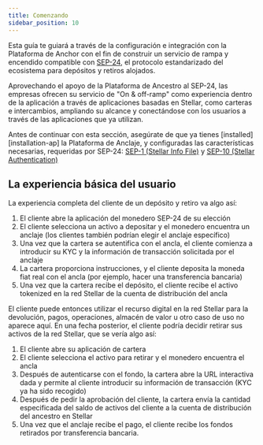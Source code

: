 ```yaml
---
title: Comenzando
sidebar_position: 10
---
```


Esta guía te guiará a través de la configuración e integración con la Plataforma de Anchor con el fin de construir un servicio de rampa y encendido compatible con [SEP-24][sep-24], el protocolo estandarizado del ecosistema para depósitos y retiros alojados.

Aprovechando el apoyo de la Plataforma de Ancestro al SEP-24, las empresas ofrecen su servicio de "On & off-ramp" como experiencia dentro de la aplicación a través de aplicaciones basadas en Stellar, como carteras e intercambios, ampliando su alcance y conectándose con los usuarios a través de las aplicaciones que ya utilizan.

Antes de continuar con esta sección, asegúrate de que ya tienes [installed][installation-ap] la Plataforma de Anclaje, y configuradas las características necesarias, requeridas por SEP-24: [SEP-1 (Stellar Info File)][sep1-ap] y [SEP-10 (Stellar Authentication)][sep10-ap]

## La experiencia básica del usuario

La experiencia completa del cliente de un depósito y retiro va algo así:

1. El cliente abre la aplicación del monedero SEP-24 de su elección
2. El cliente selecciona un activo a depositar y el monedero encuentra un anclaje (los clientes también podrían elegir el anclaje específico)
3. Una vez que la cartera se autentifica con el ancla, el cliente comienza a introducir su KYC y la información de transacción solicitada por el anclaje
4. La cartera proporciona instrucciones, y el cliente deposita la moneda fiat real con el ancla (por ejemplo, hacer una transferencia bancaria)
5. Una vez que la cartera recibe el depósito, el cliente recibe el activo tokenized en la red Stellar de la cuenta de distribución del ancla

El cliente puede entonces utilizar el recurso digital en la red Stellar para la devolución, pagos, operaciones, almacén de valor u otro caso de uso no aparece aquí. En una fecha posterior, el cliente podría decidir retirar sus activos de la red Stellar, que se vería algo así:

1. El cliente abre su aplicación de cartera
2. El cliente selecciona el activo para retirar y el monedero encuentra el ancla
3. Después de autenticarse con el fondo, la cartera abre la URL interactiva dada y permite al cliente introducir su información de transacción (KYC ya ha sido recogido)
4. Después de pedir la aprobación del cliente, la cartera envía la cantidad especificada del saldo de activos del cliente a la cuenta de distribución del ancestro en Stellar
5. Una vez que el anclaje recibe el pago, el cliente recibe los fondos retirados por transferencia bancaria.

[sep-24]: https://github.com/stellar/stellar-protocol/blob/master/ecosystem/sep-0024.md
[instalación-ap]: ../../admin-guide/getting-started.mdx
[sep1-ap]: ../sep1/README.mdx
[sep10-ap]: ../sep10/README.mdx
